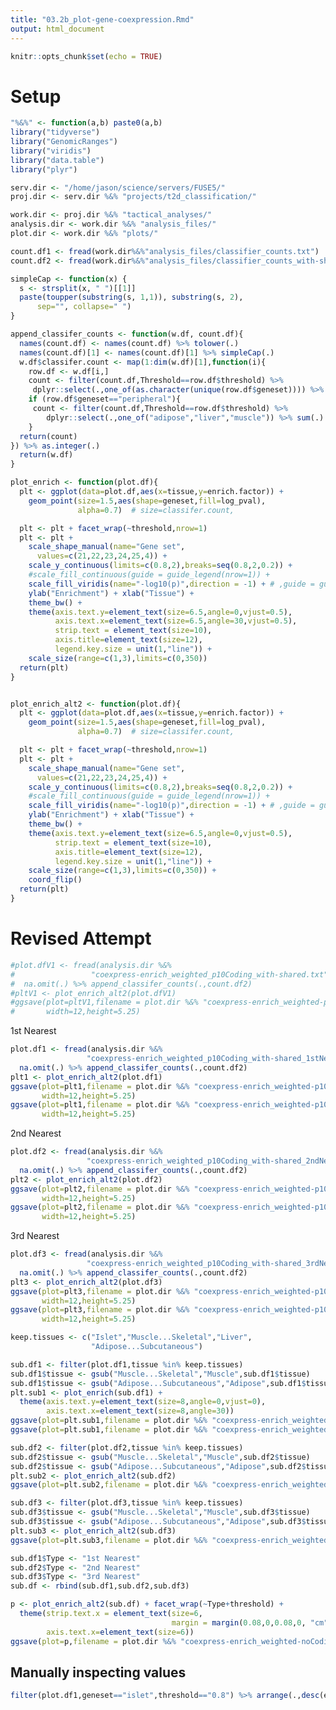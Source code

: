 ```yaml
---
title: "03.2b_plot-gene-coexpression.Rmd"
output: html_document
---
```


```r
knitr::opts_chunk$set(echo = TRUE)
```

# Setup 

```r

"%&%" <- function(a,b) paste0(a,b)
library("tidyverse")
library("GenomicRanges")
library("viridis")
library("data.table")
library("plyr")

serv.dir <- "/home/jason/science/servers/FUSE5/"
proj.dir <- serv.dir %&% "projects/t2d_classification/"

work.dir <- proj.dir %&% "tactical_analyses/"
analysis.dir <- work.dir %&% "analysis_files/"
plot.dir <- work.dir %&% "plots/"

count.df1 <- fread(work.dir%&%"analysis_files/classifier_counts.txt")
count.df2 <- fread(work.dir%&%"analysis_files/classifier_counts_with-shared.txt")

```


```r

simpleCap <- function(x) {
  s <- strsplit(x, " ")[[1]]
  paste(toupper(substring(s, 1,1)), substring(s, 2),
      sep="", collapse=" ")
}

append_classifer_counts <- function(w.df, count.df){
  names(count.df) <- names(count.df) %>% tolower(.)  
  names(count.df)[1] <- names(count.df)[1] %>% simpleCap(.)
  w.df$classifer.count <- map(1:dim(w.df)[1],function(i){
    row.df <- w.df[i,]
    count <- filter(count.df,Threshold==row.df$threshold) %>% 
     dplyr::select(.,one_of(as.character(unique(row.df$geneset)))) %>% as.integer(.)
    if (row.df$geneset=="peripheral"){
     count <- filter(count.df,Threshold==row.df$threshold) %>% 
        dplyr::select(.,one_of("adipose","liver","muscle")) %>% sum(.)  
    }
  return(count)
}) %>% as.integer(.)  
  return(w.df)
}

```


```r

plot_enrich <- function(plot.df){
  plt <- ggplot(data=plot.df,aes(x=tissue,y=enrich.factor)) + 
    geom_point(size=1.5,aes(shape=geneset,fill=log_pval),
               alpha=0.7)  # size=classifer.count,

  plt <- plt + facet_wrap(~threshold,nrow=1)
  plt <- plt + 
    scale_shape_manual(name="Gene set",
      values=c(21,22,23,24,25,4)) +
    scale_y_continuous(limits=c(0.8,2),breaks=seq(0.8,2,0.2)) + 
    #scale_fill_continuous(guide = guide_legend(nrow=1)) + 
    scale_fill_viridis(name="-log10(p)",direction = -1) + # ,guide = guide_legend(nrow=1)
    ylab("Enrichment") + xlab("Tissue") + 
    theme_bw() + 
    theme(axis.text.y=element_text(size=6.5,angle=0,vjust=0.5),
          axis.text.x=element_text(size=6.5,angle=30,vjust=0.5),
          strip.text = element_text(size=10),
          axis.title=element_text(size=12),
          legend.key.size = unit(1,"line")) + 
    scale_size(range=c(1,3),limits=c(0,350)) 
  return(plt)
}


plot_enrich_alt2 <- function(plot.df){
  plt <- ggplot(data=plot.df,aes(x=tissue,y=enrich.factor)) + 
    geom_point(size=1.5,aes(shape=geneset,fill=log_pval),
               alpha=0.7)  # size=classifer.count,

  plt <- plt + facet_wrap(~threshold,nrow=1)
  plt <- plt + 
    scale_shape_manual(name="Gene set",
      values=c(21,22,23,24,25,4)) +
    scale_y_continuous(limits=c(0.8,2),breaks=seq(0.8,2,0.2)) + 
    #scale_fill_continuous(guide = guide_legend(nrow=1)) + 
    scale_fill_viridis(name="-log10(p)",direction = -1) + # ,guide = guide_legend(nrow=1)
    ylab("Enrichment") + xlab("Tissue") + 
    theme_bw() + 
    theme(axis.text.y=element_text(size=6.5,angle=0,vjust=0.5),
          strip.text = element_text(size=10),
          axis.title=element_text(size=12),
          legend.key.size = unit(1,"line")) + 
    scale_size(range=c(1,3),limits=c(0,350)) + 
    coord_flip() 
  return(plt)
}

```


# Revised Attempt 

```r

#plot.dfV1 <- fread(analysis.dir %&%
#                 "coexpress-enrich_weighted_p10Coding_with-shared.txt") %>% 
#  na.omit(.) %>% append_classifer_counts(.,count.df2)
#pltV1 <- plot_enrich_alt2(plot.dfV1)
#ggsave(plot=pltV1,filename = plot.dir %&% "coexpress-enrich_weighted-p10Coding_with-shared_V1.png",
#       width=12,height=5.25)


```

1st Nearest 

```r

plot.df1 <- fread(analysis.dir %&%
                 "coexpress-enrich_weighted_p10Coding_with-shared_1stNearest.txt") %>% 
  na.omit(.) %>% append_classifer_counts(.,count.df2)
plt1 <- plot_enrich_alt2(plot.df1)
ggsave(plot=plt1,filename = plot.dir %&% "coexpress-enrich_weighted-p10Coding_with-shared_1stNearest.png",
       width=12,height=5.25)
ggsave(plot=plt1,filename = plot.dir %&% "coexpress-enrich_weighted-p10Coding_with-shared_1stNearest.pdf",
       width=12,height=5.25)
```


2nd Nearest 

```r

plot.df2 <- fread(analysis.dir %&%
                 "coexpress-enrich_weighted_p10Coding_with-shared_2ndNearest.txt") %>% 
  na.omit(.) %>% append_classifer_counts(.,count.df2)
plt2 <- plot_enrich_alt2(plot.df2)
ggsave(plot=plt2,filename = plot.dir %&% "coexpress-enrich_weighted-p10Coding_with-shared_2ndNearest.png",
       width=12,height=5.25)
ggsave(plot=plt2,filename = plot.dir %&% "coexpress-enrich_weighted-p10Coding_with-shared_2ndNearest.pdf",
       width=12,height=5.25)
```

3rd Nearest 

```r

plot.df3 <- fread(analysis.dir %&%
                 "coexpress-enrich_weighted_p10Coding_with-shared_3rdNearest.txt") %>% 
  na.omit(.) %>% append_classifer_counts(.,count.df2)
plt3 <- plot_enrich_alt2(plot.df3)
ggsave(plot=plt3,filename = plot.dir %&% "coexpress-enrich_weighted-p10Coding_with-shared_3rdNearest.png",
       width=12,height=5.25)
ggsave(plot=plt3,filename = plot.dir %&% "coexpress-enrich_weighted-p10Coding_with-shared_3rdNearest.pdf",
       width=12,height=5.25)
```


```r

keep.tissues <- c("Islet","Muscle...Skeletal","Liver",
                  "Adipose...Subcutaneous")

sub.df1 <- filter(plot.df1,tissue %in% keep.tissues)
sub.df1$tissue <- gsub("Muscle...Skeletal","Muscle",sub.df1$tissue)
sub.df1$tissue <- gsub("Adipose...Subcutaneous","Adipose",sub.df1$tissue)
plt.sub1 <- plot_enrich(sub.df1) +
  theme(axis.text.y=element_text(size=8,angle=0,vjust=0),
        axis.text.x=element_text(size=8,angle=30))
ggsave(plot=plt.sub1,filename = plot.dir %&% "coexpress-enrich_weighted-noCoding-fourtiss_with-shared_1stNearest.png",width=10,height=2.5)
ggsave(plot=plt.sub1,filename = plot.dir %&% "coexpress-enrich_weighted-noCoding-fourtiss_with-shared_1stNearest.pdf",width=10,height=2.5)

sub.df2 <- filter(plot.df2,tissue %in% keep.tissues)
sub.df2$tissue <- gsub("Muscle...Skeletal","Muscle",sub.df2$tissue)
sub.df2$tissue <- gsub("Adipose...Subcutaneous","Adipose",sub.df2$tissue)
plt.sub2 <- plot_enrich_alt2(sub.df2)
ggsave(plot=plt.sub2,filename = plot.dir %&% "coexpress-enrich_weighted-noCoding-fourtiss_with-shared_2ndNearest.png",width=8.5,height=2)

sub.df3 <- filter(plot.df3,tissue %in% keep.tissues)
sub.df3$tissue <- gsub("Muscle...Skeletal","Muscle",sub.df3$tissue)
sub.df3$tissue <- gsub("Adipose...Subcutaneous","Adipose",sub.df3$tissue)
plt.sub3 <- plot_enrich_alt2(sub.df3)
ggsave(plot=plt.sub3,filename = plot.dir %&% "coexpress-enrich_weighted-noCoding-fourtiss_with-shared_3rdNearest.png",width=6,height=2)

```



```r

sub.df1$Type <- "1st Nearest"
sub.df2$Type <- "2nd Nearest"
sub.df3$Type <- "3rd Nearest"
sub.df <- rbind(sub.df1,sub.df2,sub.df3)

p <- plot_enrich_alt2(sub.df) + facet_wrap(~Type+threshold) + 
  theme(strip.text.x = element_text(size=6,
                                    margin = margin(0.08,0,0.08,0, "cm")),
        axis.text.x=element_text(size=6))
ggsave(plot=p,filename = plot.dir %&% "coexpress-enrich_weighted-noCoding-fourtiss_with-shared_full.png",width=9,height=3)

```



## Manually inspecting values 

```r

filter(plot.df1,geneset=="islet",threshold=="0.8") %>% arrange(.,desc(enrich.factor)) %>% View(.)


```


